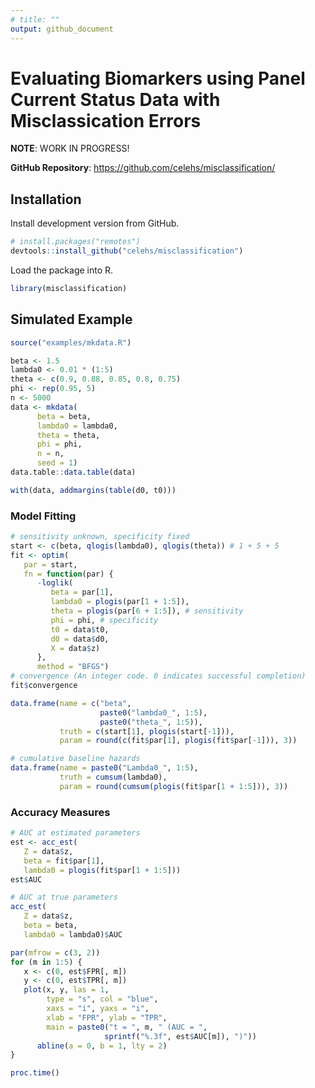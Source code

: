 ```yaml
---
# title: ""
output: github_document
---
```


# Evaluating Biomarkers using Panel Current Status Data with Misclassication Errors

__NOTE__: WORK IN PROGRESS!

__GitHub Repository__: <https://github.com/celehs/misclassification/>

## Installation

Install development version from GitHub.

```r
# install.packages("remotes")
devtools::install_github("celehs/misclassification")
```

Load the package into R.

```r
library(misclassification)
```

## Simulated Example

```r
source("examples/mkdata.R")
```

```r
beta <- 1.5
lambda0 <- 0.01 * (1:5)
theta <- c(0.9, 0.88, 0.85, 0.8, 0.75)
phi <- rep(0.95, 5)
n <- 5000
data <- mkdata(
      beta = beta,
      lambda0 = lambda0,
      theta = theta,
      phi = phi,
      n = n,
      seed = 1)
data.table::data.table(data)
```

```r
with(data, addmargins(table(d0, t0)))
```

### Model Fitting

```r
# sensitivity unknown, specificity fixed
start <- c(beta, qlogis(lambda0), qlogis(theta)) # 1 + 5 + 5
fit <- optim(
   par = start,
   fn = function(par) {
      -loglik(
         beta = par[1],
         lambda0 = plogis(par[1 + 1:5]),
         theta = plogis(par[6 + 1:5]), # sensitivity
         phi = phi, # specificity
         t0 = data$t0,
         d0 = data$d0,
         X = data$z)
      },
      method = "BFGS")
# convergence (An integer code. 0 indicates successful completion)
fit$convergence
```

```r
data.frame(name = c("beta", 
                    paste0("lambda0_", 1:5), 
                    paste0("theta_", 1:5)),
           truth = c(start[1], plogis(start[-1])), 
           param = round(c(fit$par[1], plogis(fit$par[-1])), 3))
```

```r
# cumulative baseline hazards
data.frame(name = paste0("Lambda0_", 1:5),
           truth = cumsum(lambda0),
           param = round(cumsum(plogis(fit$par[1 + 1:5])), 3))
```

### Accuracy Measures

```r
# AUC at estimated parameters
est <- acc_est(
   Z = data$z, 
   beta = fit$par[1], 
   lambda0 = plogis(fit$par[1 + 1:5]))
est$AUC
```

```r
# AUC at true parameters
acc_est(
   Z = data$z, 
   beta = beta, 
   lambda0 = lambda0)$AUC
```

```r
par(mfrow = c(3, 2))
for (m in 1:5) {
   x <- c(0, est$FPR[, m])
   y <- c(0, est$TPR[, m])
   plot(x, y, las = 1, 
        type = "s", col = "blue",
        xaxs = "i", yaxs = "i", 
        xlab = "FPR", ylab = "TPR",
        main = paste0("t = ", m, " (AUC = ", 
                     sprintf("%.3f", est$AUC[m]), ")"))
      abline(a = 0, b = 1, lty = 2)   
}
```

```r
proc.time()
```
